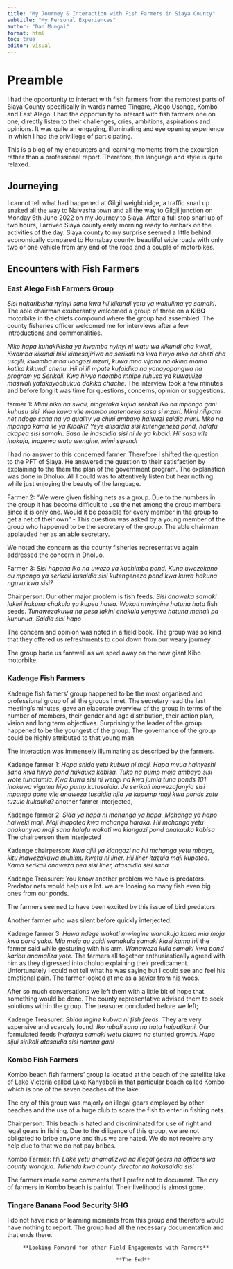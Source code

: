 ```yaml
---
title: "My Journey & Interaction with Fish Farmers in Siaya County"
subtitle: "My Personal Experiences"
author: "Dan Mungai"
format: html
toc: true
editor: visual
---
```


# Preamble

I had the opportunity to interact with fish farmers from the remotest parts of Siaya County specifically in wards named Tingare, Alego Usonga, Kombo and East Alego. I had the opportunity to interact with fish farmers one on one, directly listen to their challenges, cries, ambitions, aspirations and opinions. It was quite an engaging, illuminating and eye opening experience in which I had the privillege of participating.

This is a blog of my encounters and learning moments from the excursion rather than a professional report. Therefore, the language and style is quite relaxed.

## Journeying

I cannot tell what had happened at Gilgil weighbridge, a traffic snarl up snaked all the way to Naivasha town and all the way to Gilgil junction on Monday 6th June 2022 on my Journey to Siaya. After a full stop snarl up of two hours, I arrived Siaya county early morning ready to embark on the activities of the day. Siaya county to my surprise seemed a little behind economically compared to Homabay county. beautiful wide roads with only two or one vehicle from any end of the road and a couple of motorbikes.

## Encounters with Fish Farmers

### East Alego Fish Farmers Group

*Sisi nakaribisha nyinyi sana kwa hii kikundi yetu ya wakulima ya samaki*. The able chairman exuberantly welcomed a group of three on a **KIBO** motorbike in the chiefs compound where the group had assembled. The county fisheries officer welcomed me for interviews after a few introductions and commonalities.

*Niko hapa kuhakikisha ya kwamba nyinyi ni watu wa kikundi cha kweli, Kwamba kikundi hiki kimesajiriwa na serikali na kwa hivyo mko na cheti cha usajili, kwamba mna uongozi mzuri, kuwa mna vijana na akina mama katika kikundi chenu. Hii ni ili mpate kufaidika na yanayopangwa na program ya Serikali. Kwa hivyo naomba mnipe ruhusa ya kuwauliza maswali yatakayochukua dakika chache.* The interview took a few minutes and before long it was time for questions, concerns, opinion or suggestions.

farmer 1: *Mimi niko na swali, ningetaka kujua serikali iko na mpango gani kuhusu sisi. Kwa kuwa vile mambo inatendeka sasa si mzuri. Mimi nilipata net ndogo sana na ya quality ya chini ambayo haiwezi saidia mimi. Mko na mpango kama ile ya Kibaki? Yeye alisaidia sisi kutengeneza pond, halafu akapea sisi samaki. Sasa ile inasaidia sisi ni ile ya kibaki. Hii sasa vile inakuja, inapewa watu wengine, mimi sipendi*

I had no answer to this concerned farmer. Therefore I shifted the question to the PFT of Siaya. He answered the question to their satisfaction by explaining to the them the plan of the government program. The explanation was done in Dholuo. All I could was to attentively listen but hear nothing while just enjoying the beauty of the language.

Farmer 2: "We were given fishing nets as a group. Due to the numbers in the group it has become difficult to use the net among the group members since it is only one. Would it be possible for every member in the group to get a net of their own" - This question was asked by a young member of the group who happened to be the secretary of the group. The able chairman applauded her as an able secretary.

We noted the concern as the county fisheries representative again addressed the concern in Dholuo.

Farmer 3: *Sisi hapana iko na uwezo ya kuchimba pond. Kuna uwezekano au mpango ya serikali kusaidia sisi kutengeneza pond kwa kuwa hakuna nguvu kwa sisi?*

Chairperson: Our other major problem is fish feeds. *Sisi anaweka samaki lakini hakuna chakula ya kupea hawa. Wakati mwingine hatuna hata* fish seeds. *Tunawezakuwa na pesa lakini chakula yenyewe hatuna mahali pa kununua. Saidia sisi hapo*

The concern and opinion was noted in a field book. The group was so kind that they offered us refreshments to cool down from our weary journey

The group bade us farewell as we sped away on the new giant Kibo motorbike.

### Kadenge Fish Farmers

Kadenge fish famers' group happened to be the most organised and professional group of all the groups I met. The secretary read the last meeting's minutes, gave an elaborate overview of the group in terms of the number of members, their gender and age distribution, their action plan, vision and long term objectives. Surprisingly the leader of the group happened to be the youngest of the group. The governance of the group could be highly attributed to that young man.

The interaction was immensely illuminating as described by the farmers.

Kadenge farmer 1: *Hapa shida yetu kubwa ni maji. Hapa mvua hainyeshi sana kwa hivyo pond hukauka kabisa. Tuko na pump moja ambayo sisi wote tunatumia. Kwa kuwa sisi ni wengi na kwa jumla tuna ponds 101 inakuwa vigumu hiyo pump kutusaidia. Je serikali inawezafanyia sisi mpango aone vile anaweza tusaidia njia ya kupump maji kwa ponds zetu tuzuie kukauka?* another farmer interjected,

Kadenge farmer 2: *Sida ya hapa ni mchanga ya hapa. Mchanga ya hapo haiweki maji. Maji inapotea kwa mchanga haraka. Hii mchanga yetu anakunywa maji sana halafu wakati wa kiangazi pond anakauka kabisa* The chairperson then interjected

Kadenge chairperson: *Kwa ajili ya kiangazi na hii mchanga yetu mbaya, kitu inawezakuwa muhimu kwetu ni liner. Hii liner itazuia maji kupotea. Kama serikali anaweza pea sisi liner, atasaidia sisi sana*

Kadenge Treasurer: You know another problem we have is predators. Predator nets would help us a lot. we are loosing so many fish even big ones from our ponds.

The farmers seemed to have been excited by this issue of bird predators.

Another farmer who was silent before quickly interjected.

Kadenge farmer 3: *Hawa ndege wakati mwingine wanakuja kama mia moja kwa pond yako. Mia moja au zaidi wanakula samaki kiasi kama hii* the farmer said while gesturing with his arm. *Wanaweza kula samaki kwa pond karibu anamaliza yote.* The farmers all together enthusiastically agreed with him as they digressed into dholuo explaining their predicament. Unfortunately I could not tell what he was saying but I could see and feel his emotional pain. The farmer looked at me as a savior from his woes.

After so much conversations we left them with a little bit of hope that something would be done. The county representative advised them to seek solutions within the group. The treasurer concluded before we left;

Kadenge Treasurer: *Shida ingine kubwa ni fish feeds.* They are very expensive and scarcely found. *Iko mbali sana na hata haipatikani.* Our formulated feeds *Inafanya samaki wetu akuwe na* stunted growth. *Hapo sijui sirikali atasaidia sisi namna gani*

### Kombo Fish Farmers

Kombo beach fish farmers' group is located at the beach of the satellite lake of Lake Victoria called Lake Kanyaboli in that particular beach called Kombo which is one of the seven beaches of the lake.

The cry of this group was majorly on illegal gears employed by other beaches and the use of a huge club to scare the fish to enter in fishing nets.

Chairperson: This beach is hated and discriminated for use of right and legal gears in fishing. Due to the diligence of this group, we are not obligated to bribe anyone and thus we are hated. We do not receive any help due to that we do not pay bribes.

Kombo Farmer: *Hii Lake yetu anamalizwa na illegal gears na officers wa county wanajua. Tulienda kwa county director na hakusaidia sisi*

The farmers made some comments that I prefer not to document. The cry of farmers in Kombo beach is painful. Their livelihood is almost gone.

### Tingare Banana Food Security SHG

I do not have nice or learning moments from this group and therefore would have nothing to report. The group had all the necessary documentation and that ends there.

         **Looking Forward for other Field Engagements with Farmers**

                                       **The End**
